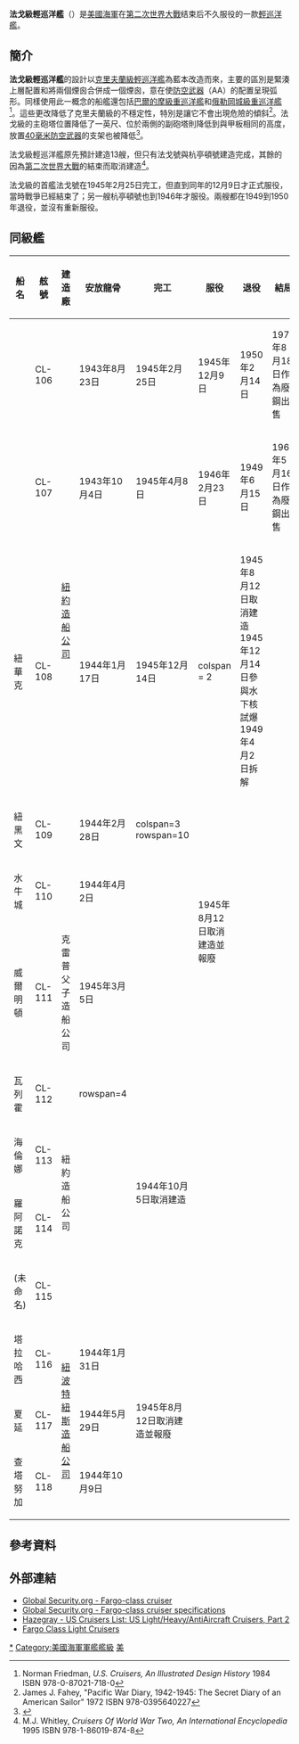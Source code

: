 {{noteTA
|G1 = Shipname
|1=zh-cn:夏延;zh-tw:夏安;zh-hk:夏延
}}
{{軍艦模板
|名稱= 法戈級[[File:US_Naval_Jack.svg|30px]]<br /><small>Fargo-class</small>
|圖片= [[File:USS_Fargo_(CL-106)_underway_at_sea_on_8_May_1946_(NH_98918).jpg|300px]]
|照片說明=法戈號（CL-106）
|圖片2= 
|照片說明2=
|艦種=[[輕巡洋艦|輕巡洋艦]]
|艦名=
|擁有國={{USA}}
|代號=
|前型=[[克里夫蘭級輕巡洋艦|克里夫蘭級輕巡洋艦]] 
|次型= [[伍斯特級輕巡洋艦|伍斯特級輕巡洋艦]]
|數量= 計畫13艘，實際建造2艘 
|製造=
|下訂=
|造價= 
|動工= 1943-1945
|服役= 1945-1950
|退役= 
|結局= 
|除籍= 
|狀態=
|綽號=
|榮譽=
|排水= 
|標準= 11,744長噸（11,932公噸）
|空載= 
|滿載= 14,464長噸（14,696公噸）
|長度= 185.3 米
|闊度= 19 米
|型寬= 
|型深= 
|吃水= 6.7米
|燃料=
|鍋爐=4座[[巴威|巴威]]634磅鍋爐
|引擎=4座[[通用電氣|通用電氣]][[蒸汽渦輪發動機|汽輪機]]，四軸推進
|出力= 10萬匹軸馬力（75,000千瓦）
|極速= 32.5節（37.4英里/小時；60.2公里/小時）
|續航= 
|發電機= 
|電力輸出= 
|乘員= 1,100名軍官與士兵
|飛行=
|艦載機=4架[[水上飛機|水上飛機]]  
|裝備=
4座三聯裝[[6吋47倍徑艦炮|47倍徑6英吋主炮]]（Mk 16）<br>
6座雙聯裝[[Mk12_5吋38倍徑砲|38倍徑5英吋副炮]]（Mk 12）<br>
28門[[波佛斯40公釐高射砲|波佛斯40公釐高射砲]]<br>
20門[[厄利孔20毫米機炮|厄利孔20毫米機炮]]
|裝甲=
[[水線裝甲帶|水線裝甲帶]]：1.5-5英吋（38-127公釐）<br>
[[甲板|甲板]]：2-3英吋（51-76公釐）<br>
[[水密艙壁|艙壁]]：5英吋（127公釐）<br>
[[砲塔|砲塔]]：3-5英吋（76-127公釐）<br>
[[炮座|砲塔座]]：6英吋（152公釐）<br>
[[司令塔|指揮塔]]：2.25-5英吋（57–127公釐）
|射控裝置=
|偵搜設備=
|電子設備=
|電戰系統=
|其它=2座[[船尾|船尾]][[飛機彈射器|飛機彈射器]]
}}

'''法戈級輕巡洋艦'''（{{lang-en|Fargo-class cruiser}}）是[[美國海軍|美國海軍]]在[[第二次世界大戰|第二次世界大戰]]结束后不久服役的一款[[輕巡洋艦|輕巡洋艦]]。

== 簡介 ==
'''法戈級輕巡洋艦'''的設計以[[克里夫蘭級輕巡洋艦|克里夫蘭級輕巡洋艦]]為藍本改造而來，主要的區別是緊湊上層配置和將兩個煙囪合併成一個煙囪，意在使[[高射炮|防空武器]]（AA）的配置呈現弧形。同樣使用此一概念的船艦還包括[[巴爾的摩級重巡洋艦|巴爾的摩級重巡洋艦]]和[[俄勒岡城級重巡洋艦|俄勒岡城級重巡洋艦]]<ref>Norman Friedman, ''U.S. Cruisers, An Illustrated Design History''  1984 ISBN 978-0-87021-718-0</ref>。這些更改降低了克里夫蘭級的不穩定性，特別是讓它不會出現危險的傾斜<ref>James J. Fahey, "Pacific War Diary, 1942-1945: The Secret Diary of an American Sailor"  1972  ISBN 978-0395640227</ref>。法戈級的主砲塔位置降低了一英尺、位於兩側的副砲塔則降低到與甲板相同的高度，放置[[波佛斯40公釐高射砲|40毫米防空武器]]的支架也被降低<ref>{{Cite web |url=http://www.world-war.co.uk/US/fargo_class.php3 |title=存档副本 |access-date=2016-04-21 |archive-date=2001-11-08 |archive-url=https://web.archive.org/web/20011108114718/http://www.world-war.co.uk/US/fargo_class.php3 |dead-url=no }}</ref>。

法戈級輕巡洋艦原先預計建造13艘，但只有法戈號與杭亭頓號建造完成，其餘的因為[[第二次世界大戰|第二次世界大戰]]的結束而取消建造<ref>M.J. Whitley, ''Cruisers Of World War Two, An International Encyclopedia'' 1995 ISBN 978-1-86019-874-8</ref>。

法戈級的首艦法戈號在1945年2月25日完工，但直到同年的12月9日才正式服役，當時戰爭已經結束了；另一艘杭亭頓號也到1946年才服役。兩艘都在1949到1950年退役，並沒有重新服役。

== 同級艦 ==
{| class="sortable wikitable"
|-
!船名
!舷號
!建造廠
!安放龍骨
!完工
!服役
!退役
!結局
|-
|{{link-en|法戈號輕巡洋艦|USS Fargo (CL-106)|法戈}}
|CL-106
|rowspan="5"|[[紐約造船廠|紐約造船公司]]
|1943年8月23日
|1945年2月25日
|1945年12月9日
|1950年2月14日
|1971年8月18日作為廢鋼出售
|-
|{{link-en|亨廷頓號輕巡洋艦|USS Huntington (CL-107)|亨廷頓}}
|CL-107
|1943年10月4日
|1945年4月8日
|1946年2月23日
|1949年6月15日
|1962年5月16日作為廢鋼出售
|-
|紐華克
|CL-108
|1944年1月17日
|1945年12月14日
|colspan = 2 {{n/a}} 
|1945年8月12日取消建造<br>1945年12月14日參與水下核試爆<br>1949年4月2日拆解
|-
|紐黑文
|CL-109
|1944年2月28日
|colspan=3 rowspan=10 {{n/a}}
|rowspan=3 | 1945年8月12日取消建造並報廢
|-
|水牛城
|CL-110
|1944年4月2日
|-
|威爾明頓
|CL-111
|克雷普父子造船公司
|1945年3月5日
|-
|瓦列霍
|CL-112
|rowspan="4"|紐約造船公司
|rowspan=4 {{n/a}}
|rowspan=4 | 1944年10月5日取消建造
|-
|海倫娜
|CL-113
|-
|羅阿諾克
|CL-114
|-
|(未命名)
|CL-115
|-
|塔拉哈西
|CL-116
|rowspan="3"|[[紐波特紐斯造船公司|紐波特紐斯造船公司]]
|1944年1月31日
|rowspan=3 | 1945年8月12日取消建造並報廢
|-
|夏延
|CL-117
|1944年5月29日
|-
|查塔努加
|CL-118
|1944年10月9日
|}

== 參考資料 ==
{{Reflist}}

== 外部連結 ==
* [http://www.globalsecurity.org/military/systems/ship/cl-106.htm Global Security.org - Fargo-class cruiser] {{Wayback|url=http://www.globalsecurity.org/military/systems/ship/cl-106.htm |date=20201113173326 }}
* [http://www.globalsecurity.org/military/systems/ship/cl-106-specs.htm Global Security.org - Fargo-class cruiser specifications] {{Wayback|url=http://www.globalsecurity.org/military/systems/ship/cl-106-specs.htm |date=20190614142545 }}
* [http://www.hazegray.org/navhist/cruisers/ca-cl2.htm Hazegray - US Cruisers List: US Light/Heavy/AntiAircraft Cruisers, Part 2] {{Wayback|url=http://www.hazegray.org/navhist/cruisers/ca-cl2.htm |date=20201116051611 }}
* [http://www.historyofwar.org/articles/weapons_fargo_class_cruisers.html Fargo Class Light Cruisers] {{Wayback|url=http://www.historyofwar.org/articles/weapons_fargo_class_cruisers.html |date=20191230034700 }}

{{WWIIUSShips}}
{{美國海軍輕巡洋艦}}

{{DEFAULTSORT:Fargo class cruiser}}
[[Category:美國巡洋艦|*]]
[[Category:美國海軍軍艦艦級|Category:美國海軍軍艦艦級]]
[[Category:輕巡洋艦|美]]